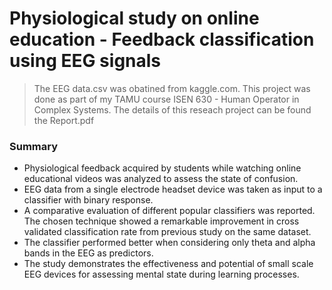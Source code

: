# Physiological study on online education - Feedback classification using EEG signals
> The EEG data.csv was obatined from kaggle.com.
  This project was done as part of my TAMU course ISEN 630 - Human Operator in Complex Systems.
  The details of this reseach project can be found the Report.pdf
  
### Summary

- Physiological feedback acquired by students while watching online educational videos was analyzed to
assess the state of confusion.
- EEG data from a single electrode headset device was taken as input to a classifier with binary response.
- A comparative evaluation of different popular classifiers was reported. The
chosen technique showed a remarkable improvement in cross validated classification rate from previous
study on the same dataset.
- The classifier performed better when considering only theta and alpha bands in
the EEG as predictors.
- The study demonstrates the effectiveness and potential of small scale EEG devices
for assessing mental state during learning processes.
